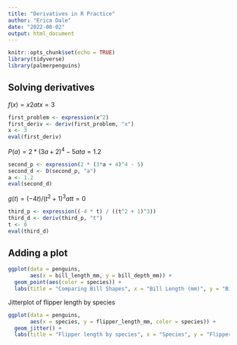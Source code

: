 ```yaml
---
title: "Derivatives in R Practice"
author: "Erica Dale"
date: "2022-08-02"
output: html_document
---
```


```r
knitr::opts_chunk$set(echo = TRUE)
library(tidyverse)
library(palmerpenguins)
```


## Solving derivatives

$f(x) = x2 at x = 3$

```r
first_problem <- expression(x^2)
first_deriv <- deriv(first_problem, "x")
x <- 3
eval(first_deriv)

```

$P(a) = 2 * (3a + 2) ^ 4 - 5  at a = 1.2$

```r
second_p <- expression(2 * (3*a + 4)^4 - 5)
second_d <- D(second_p, "a")
a <- 1.2
eval(second_d)
```

$g(t) = (-4t) / (t^2 + 1)^3 at t=0$

```r
third_p <- expression((-4 * t) / ((t^2 + 1)^3))
third_d <- deriv(third_p, "t")
t <- 0
eval(third_d)
```


## Adding a plot

```r
ggplot(data = penguins, 
       aes(x = bill_length_mm, y = bill_depth_mm)) +
  geom_point(aes(color = species)) +
  labs(title = "Comparing Bill Shapes", x = "Bill Length (mm)", y = "Bill Depth (mm)")
```


Jitterplot of flipper length by species
```r
ggplot(data = penguins,
       aes(x = species, y = flipper_length_mm, color = species)) +
  geom_jitter() +
  labs(title = "Flipper length by species", x = "Species", y = "Flipper Length (mm)")
```

